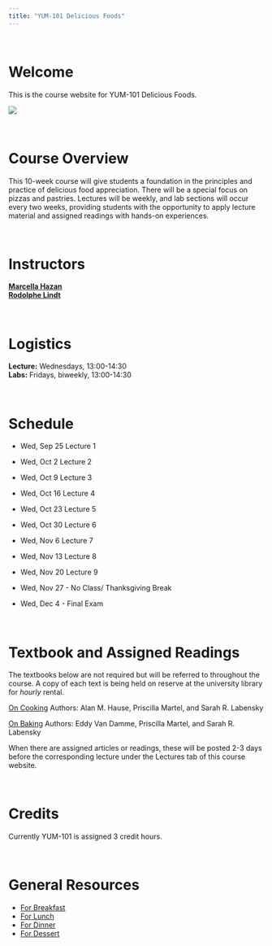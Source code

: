 ```yaml
---
title: "YUM-101 Delicious Foods"
---
```



<br>



# Welcome  

This is the course website for YUM-101 Delicious Foods.   

![](https://images.unsplash.com/photo-1515194674751-901bf97f123b?ixlib=rb-1.2.1&ixid=eyJhcHBfaWQiOjEyMDd9&auto=format&fit=crop&w=1650&q=80)

<br>


# Course Overview  

This 10-week course will give students a foundation in the principles and practice of delicious food appreciation. There will be a special focus on pizzas and pastries. Lectures will be weekly, and lab sections will occur every two weeks, providing students with the opportunity to apply lecture material and assigned readings with hands-on experiences.  

<br>


# Instructors  

[**Marcella Hazan**](https://en.wikipedia.org/wiki/Marcella_Hazan)    
[**Rodolphe Lindt**](https://en.wikipedia.org/wiki/Rodolphe_Lindt)  


<br>


# Logistics  

**Lecture:** Wednesdays, 13:00-14:30  
**Labs:** Fridays, biweekly, 13:00-14:30

<br>


# Schedule

* Wed, Sep 25  Lecture 1

* Wed, Oct 2  Lecture 2

* Wed, Oct 9  Lecture 3

* Wed, Oct 16  Lecture 4

* Wed, Oct 23  Lecture 5

* Wed, Oct 30  Lecture 6

* Wed, Nov 6  Lecture 7

* Wed, Nov 13  Lecture 8

* Wed, Nov 20  Lecture 9

* Wed, Nov 27 - No Class/ Thanksgiving Break  

* Wed, Dec 4 - Final Exam  

<br> 


# Textbook and Assigned Readings

The textbooks below are not required but will be referred to throughout the course. A copy of each text is being held on reserve at the university library for *hourly* rental. 

[On Cooking](https://www.amazon.com/Cooking-Textbook-Culinary-Fundamentals-Hospitality-ebook/dp/B07R7D9H9K/ref=sr_1_fkmr0_1?keywords=On+Cooking%3A+A+Textbook+of+Culinary+Fundamentals+6th+Edition+PDF+%28ebook%29&qid=1561316536&s=gateway&sr=8-1-fkmr0) Authors: Alan M. Hause, Priscilla Martel, and Sarah R. Labensky  

[On Baking](https://www.amazon.com/Baking-Update-Textbook-Pastry-Fundamentals-ebook/dp/B00XIH2H76/ref=pd_sim_351_1/130-8114075-5612107?_encoding=UTF8&pd_rd_i=B00XIH2H76&pd_rd_r=6df0b21e-95e9-11e9-80ed-5b1764340abc&pd_rd_w=QmJWd&pd_rd_wg=vbbD1&pf_rd_p=a098ee4c-2e0f-4821-b463-d4b049053104&pf_rd_r=VGZQ9X5C65MRBSXV4DRR&psc=1&refRID=VGZQ9X5C65MRBSXV4DRR) Authors: Eddy Van Damme, Priscilla Martel, and Sarah R. Labensky  

When there are assigned articles or readings, these will be posted 2-3 days before the corresponding lecture under the Lectures tab of this course website.

<br>


# Credits

Currently YUM-101 is assigned 3 credit hours.   


<br>




# General Resources

* [For Breakfast](https://www.bonappetit.com/recipes/desserts/slideshow/breakfast-pastries)
* [For Lunch](https://www.bonappetit.com/recipes/family-meals/slideshow/pizza-recipes)
* [For Dinner](https://cooking.nytimes.com/68861692-nyt-cooking/807163-our-greatest-pizza-recipes)
* [For Dessert](https://www.brit.co/dessert-pizza-recipes/)
